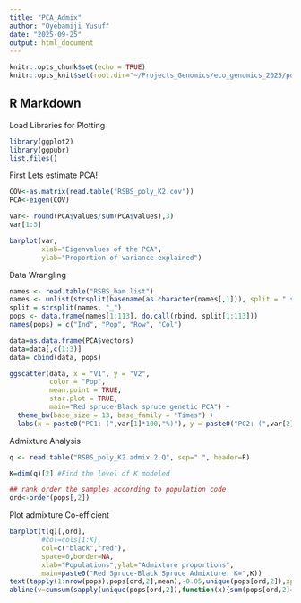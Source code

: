 ```yaml
---
title: "PCA_Admix"
author: "Oyebamiji Yusuf"
date: "2025-09-25"
output: html_document
---
```


```r
knitr::opts_chunk$set(echo = TRUE)
knitr::opts_knit$set(root.dir="~/Projects_Genomics/eco_genomics_2025/population_genomics/myresults/ANGSD/PCA_ADMIX/")

```
 
## R Markdown
Load Libraries for Plotting
 
```r
library(ggplot2)
library(ggpubr)
list.files()
```
First Lets estimate PCA!
 
```r
COV<-as.matrix(read.table("RSBS_poly_K2.cov"))
PCA<-eigen(COV)
```

```r
var<- round(PCA$values/sum(PCA$values),3)
var[1:3]
```

```r
barplot(var, 
        xlab="Eigenvalues of the PCA", 
        ylab="Proportion of variance explained")
```

Data Wrangling

```r
names <- read.table("RSBS_bam.list")
names <- unlist(strsplit(basename(as.character(names[,1])), split = ".sorted.rmdup.bam"))
split = strsplit(names, "_")
pops <- data.frame(names[1:113], do.call(rbind, split[1:113]))
names(pops) = c("Ind", "Pop", "Row", "Col")

data=as.data.frame(PCA$vectors)
data=data[,c(1:3)]
data= cbind(data, pops)

```

```r
ggscatter(data, x = "V1", y = "V2",
          color = "Pop",
          mean.point = TRUE,
          star.plot = TRUE,
          main="Red spruce-Black spruce genetic PCA") +
  theme_bw(base_size = 13, base_family = "Times") +
  labs(x = paste0("PC1: (",var[1]*100,"%)"), y = paste0("PC2: (",var[2]*100,"%)"))
```


Admixture Analysis

```r
q <- read.table("RSBS_poly_K2.admix.2.Q", sep=" ", header=F)

K=dim(q)[2] #Find the level of K modeled

## rank order the samples according to population code
ord<-order(pops[,2])

```

Plot admixture Co-efficient
```r
barplot(t(q)[,ord],
        #col=cols[1:K],
        col=c("black","red"),
        space=0,border=NA,
        xlab="Populations",ylab="Admixture proportions",
        main=paste0("Red Spruce-Black Spruce Admixture: K=",K))
text(tapply(1:nrow(pops),pops[ord,2],mean),-0.05,unique(pops[ord,2]),xpd=T,cex=0.75,srt=45)
abline(v=cumsum(sapply(unique(pops[ord,2]),function(x){sum(pops[ord,2]==x)})),col=1,lwd=1.2)
```

